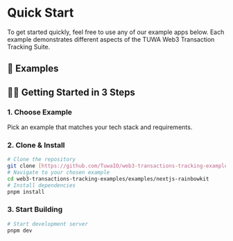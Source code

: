 
# Quick Start

To get started quickly, feel free to use any of our example apps below. Each example demonstrates different aspects of the TUWA Web3 Transaction Tracking Suite.

## 🚀 Examples

<ReadmeCards />

## 🏃‍♂️ Getting Started in 3 Steps

### 1. Choose Example
Pick an example that matches your tech stack and requirements.

### 2. Clone & Install
```bash
# Clone the repository
git clone [https://github.com/TuwaIO/web3-transactions-tracking-examples.git](https://github.com/TuwaIO/web3-transactions-tracking-examples.git)
# Navigate to your chosen example
cd web3-transactions-tracking-examples/examples/nextjs-rainbowkit
# Install dependencies
pnpm install
```

### 3. Start Building
```bash
# Start development server
pnpm dev
```


